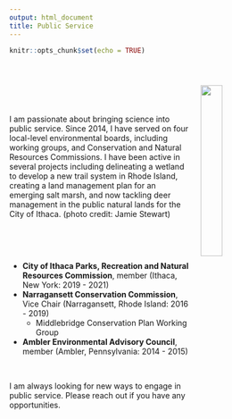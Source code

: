 ```yaml
---
output: html_document
title: Public Service
---
```


```r
knitr::opts_chunk$set(echo = TRUE)
```

<br>


<img src="CreekWatch0714-09.jpg" width="28%" align="right" hspace="20" vspace="10">

<br>

<br>

I am passionate about bringing science into public service. Since 2014, I have served on four local-level environmental boards, including working groups, and Conservation and Natural Resources Commissions. I have been active in several projects including delineating a wetland to develop a new trail system in Rhode Island, creating a land management plan for an emerging salt marsh, and now tackling deer management in the public natural lands for the City of Ithaca. (photo credit: Jamie Stewart)

<br>

<br>

* **City of Ithaca Parks, Recreation and Natural Resources Commission**, member (Ithaca, New York: 2019 - 2021)
* **Narragansett Conservation Commission**, Vice Chair (Narragansett, Rhode Island: 2016 - 2019)
  * Middlebridge Conservation Plan Working Group
* **Ambler Environmental Advisory Council**, member (Ambler, Pennsylvania: 2014 - 2015)

<br>

I am always looking for new ways to engage in public service.  Please reach out if you have any opportunities.



